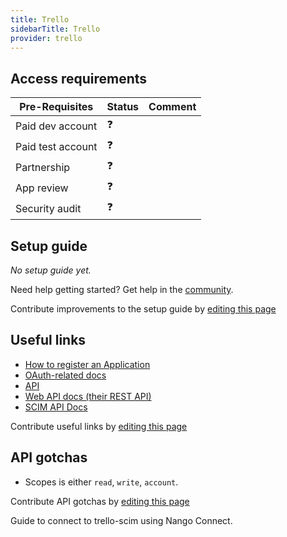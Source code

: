 ```yaml
---
title: Trello
sidebarTitle: Trello
provider: trello
---
```



<Overview />
<PreBuiltTooling provider={providers[pageMetadata.provider]} />
<PreBuiltUseCases />

## Access requirements
| Pre-Requisites | Status | Comment|
| - | - | - |
| Paid dev account | ❓ |  |
| Paid test account | ❓ |  |
| Partnership | ❓ | |
| App review | ❓ |  |
| Security audit | ❓ | |


## Setup guide

_No setup guide yet._

<Tip>Need help getting started? Get help in the [community](https://nango.dev/slack).</Tip>

<Note>Contribute improvements to the setup guide by [editing this page](https://github.com/nangohq/nango/tree/master/docs-v2/integrations/all/trello.mdx)</Note>


## Useful links

-   [How to register an Application](https://developer.atlassian.com/cloud/trello/guides/rest-api/authorization/#introduction)
-   [OAuth-related docs](https://developer.atlassian.com/cloud/trello/guides/rest-api/authorization/)
-   [API](https://developer.atlassian.com/cloud/trello/guides/rest-api/api-introduction/)
-   [Web API docs (their REST API)](https://developer.atlassian.com/cloud/trello/rest/api-group-actions/#api-group-actions)
-   [SCIM API Docs](https://developer.atlassian.com/cloud/trello/scim/routes/)

<Note>Contribute useful links by [editing this page](https://github.com/nangohq/nango/tree/master/docs-v2/integrations/all/trello.mdx)</Note>

## API gotchas

-   Scopes is either `read`, `write`, `account`.

<Note>Contribute API gotchas by [editing this page](https://github.com/nangohq/nango/tree/master/docs-v2/integrations/all/trello.mdx)</Note>

<Card title="Connect to trello-scim" icon="link" href="/integrations/all/trello-scim/connect" horizontal>
  Guide to connect to trello-scim using Nango Connect.
</Card>

